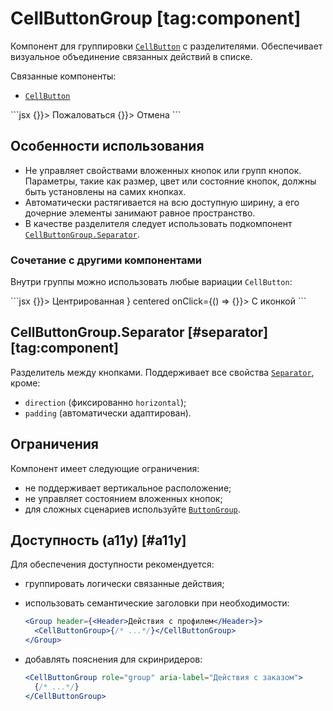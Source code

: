 <Overview>

# CellButtonGroup [tag:component]

Компонент для группировки [`CellButton`](/components/cell-button) с разделителями.
Обеспечивает визуальное объединение связанных действий в списке.

Связанные компоненты:

- [`CellButton`](/components/cell-button)

</Overview>

<Playground>
  ```jsx
  <CellButtonGroup>
    <CellButton appearance="negative" centered onClick={() => {}}>
      Пожаловаться
    </CellButton>
    <CellButtonGroup.Separator />
    <CellButton centered onClick={() => {}}>
      Отмена
    </CellButton>
  </CellButtonGroup>
  ```
</Playground>

## Особенности использования

- Не управляет свойствами вложенных кнопок или групп кнопок. Параметры, такие как размер, цвет или состояние кнопок, должны быть
  установлены на самих кнопках.
- Автоматически растягивается на всю доступную ширину, а его дочерние элементы занимают равное пространство.
- В качестве разделителя следует использовать подкомпонент [`CellButtonGroup.Separator`](#separator).

### Сочетание с другими компонентами

Внутри группы можно использовать любые вариации `CellButton`:

<Playground>
  ```jsx
  <CellButtonGroup>
    <CellButton appearance="negative" centered onClick={() => {}}>
      Центрированная
    </CellButton>
    <CellButtonGroup.Separator />
    <CellButton before={<Icon24Add />} centered onClick={() => {}}>
      С иконкой
    </CellButton>
  </CellButtonGroup>
  ```
</Playground>

## CellButtonGroup.Separator [#separator] [tag:component]

Разделитель между кнопками. Поддерживает все свойства [`Separator`](/components/separator), кроме:

- `direction` (фиксированно `horizontal`);
- `padding` (автоматически адаптирован).

## Ограничения

Компонент имеет следующие ограничения:

- не поддерживает вертикальное расположение;
- не управляет состоянием вложенных кнопок;
- для сложных сценариев используйте [`ButtonGroup`](/components/button-group).

## Доступность (a11y) [#a11y]

Для обеспечения доступности рекомендуется:

- группировать логически связанные действия;
- использовать семантические заголовки при необходимости:

  ```jsx
  <Group header={<Header>Действия с профилем</Header>}>
    <CellButtonGroup>{/* ...*/}</CellButtonGroup>
  </Group>
  ```

- добавлять пояснения для скринридеров:

  ```jsx
  <CellButtonGroup role="group" aria-label="Действия с заказом">
    {/* ...*/}
  </CellButtonGroup>
  ```
